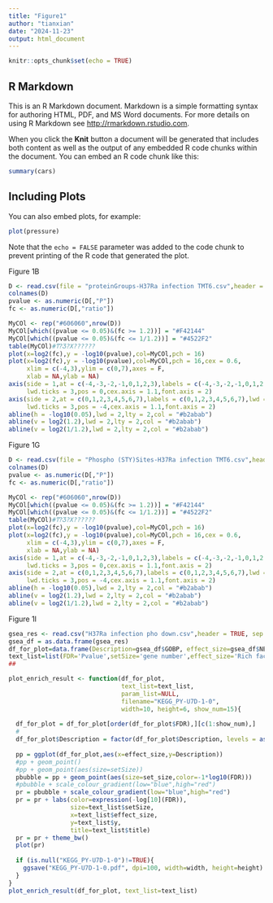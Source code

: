 ---
title: "Figure1"
author: "tianxian"
date: "2024-11-23"
output: html_document
---

```{r setup, include=FALSE}
knitr::opts_chunk$set(echo = TRUE)
```

## R Markdown

This is an R Markdown document. Markdown is a simple formatting syntax for authoring HTML, PDF, and MS Word documents. For more details on using R Markdown see <http://rmarkdown.rstudio.com>.

When you click the **Knit** button a document will be generated that includes both content as well as the output of any embedded R code chunks within the document. You can embed an R code chunk like this:

```{r cars}
summary(cars)
```

## Including Plots

You can also embed plots, for example:

```{r pressure, echo=FALSE}
plot(pressure)
```

Note that the `echo = FALSE` parameter was added to the code chunk to prevent printing of the R code that generated the plot.


Figure 1B
```{r}
D <- read.csv(file = "proteinGroups-H37Ra infection TMT6.csv",header = T)
colnames(D)
pvalue <- as.numeric(D[,"P"])
fc <- as.numeric(D[,"ratio"])

MyCOl <- rep("#606060",nrow(D))
MyCOl[which((pvalue <= 0.05)&(fc >= 1.2))] = "#F42144"
MyCOl[which((pvalue <= 0.05)&(fc <= 1/1.2))] = "#4522F2"
table(MyCOl)#ͳ?Ʒ?Χ??????
plot(x=log2(fc),y = -log10(pvalue),col=MyCOl,pch = 16)
plot(x=log2(fc),y = -log10(pvalue),col=MyCOl,pch = 16,cex = 0.6,
     xlim = c(-4,3),ylim = c(0,7),axes = F,
     xlab = NA,ylab = NA)
axis(side = 1,at = c(-4,-3,-2,-1,0,1,2,3),labels = c(-4,-3,-2,-1,0,1,2,3),lwd = 3,
     lwd.ticks = 3,pos = 0,cex.axis = 1.1,font.axis = 2)
axis(side = 2,at = c(0,1,2,3,4,5,6,7),labels = c(0,1,2,3,4,5,6,7),lwd = 3,
     lwd.ticks = 3,pos = -4,cex.axis = 1.1,font.axis = 2)
abline(h = -log10(0.05),lwd = 2,lty = 2,col = "#b2abab")
abline(v = log2(1.2),lwd = 2,lty = 2,col = "#b2abab")
abline(v = log2(1/1.2),lwd = 2,lty = 2,col = "#b2abab")
```

Figure 1G
```{r}
D <- read.csv(file = "Phospho (STY)Sites-H37Ra infection TMT6.csv",header = T)
colnames(D)
pvalue <- as.numeric(D[,"P"])
fc <- as.numeric(D[,"ratio"])

MyCOl <- rep("#606060",nrow(D))
MyCOl[which((pvalue <= 0.05)&(fc >= 1.2))] = "#F42144"
MyCOl[which((pvalue <= 0.05)&(fc <= 1/1.2))] = "#4522F2"
table(MyCOl)#ͳ?Ʒ?Χ??????
plot(x=log2(fc),y = -log10(pvalue),col=MyCOl,pch = 16)
plot(x=log2(fc),y = -log10(pvalue),col=MyCOl,pch = 16,cex = 0.6,
     xlim = c(-4,3),ylim = c(0,7),axes = F,
     xlab = NA,ylab = NA)
axis(side = 1,at = c(-4,-3,-2,-1,0,1,2,3),labels = c(-4,-3,-2,-1,0,1,2,3),lwd = 3,
     lwd.ticks = 3,pos = 0,cex.axis = 1.1,font.axis = 2)
axis(side = 2,at = c(0,1,2,3,4,5,6,7),labels = c(0,1,2,3,4,5,6,7),lwd = 3,
     lwd.ticks = 3,pos = -4,cex.axis = 1.1,font.axis = 2)
abline(h = -log10(0.05),lwd = 2,lty = 2,col = "#b2abab")
abline(v = log2(1.2),lwd = 2,lty = 2,col = "#b2abab")
abline(v = log2(1/1.2),lwd = 2,lty = 2,col = "#b2abab")
```

Figure 1I
```{r}
gsea_res <- read.csv("H37Ra infection pho down.csv",header = TRUE, sep =",")
gsea_df = as.data.frame(gsea_res)
df_for_plot=data.frame(Description=gsea_df$GOBP, effect_size=gsea_df$NES, FDR=gsea_df$FDR_qval, set_size=gsea_df$SIZE)
text_list=list(FDR='Pvalue',setSize='gene number',effect_size='Rich factor')
##

plot_enrich_result <- function(df_for_plot, 
                               text_list=text_list, 
                               param_list=NULL, 
                               filename="KEGG_PY-U7D-1-0", 
                               width=10, height=6, show_num=15){
  
  df_for_plot = df_for_plot[order(df_for_plot$FDR),][c(1:show_num),]
  #
  df_for_plot$Description = factor(df_for_plot$Description, levels = as.vector(df_for_plot[order(df_for_plot$effect_size),][['Description']]))
  
  pp = ggplot(df_for_plot,aes(x=effect_size,y=Description))
  #pp + geom_point()
  #pp + geom_point(aes(size=setSize))
  pbubble = pp + geom_point(aes(size=set_size,color=-1*log10(FDR)))
  #pbubble + scale_colour_gradient(low="blue",high="red")
  pr = pbubble + scale_colour_gradient(low="blue",high="red") 
  pr = pr + labs(color=expression(-log[10](FDR)),
                 size=text_list$setSize,
                 x=text_list$effect_size,
                 y=text_list$y,
                 title=text_list$title)
  pr = pr + theme_bw()
  plot(pr)
  
  if (is.null("KEGG_PY-U7D-1-0")!=TRUE){
    ggsave("KEGG_PY-U7D-1-0.pdf", dpi=100, width=width, height=height)
  }
}
plot_enrich_result(df_for_plot, text_list=text_list)
```

